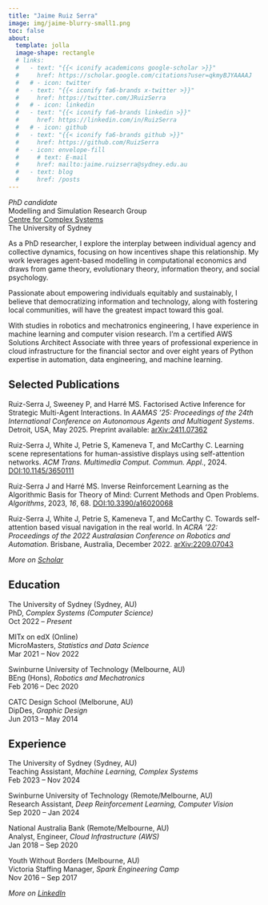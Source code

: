 ```yaml
---
title: "Jaime Ruiz Serra"
image: img/jaime-blurry-small1.png
toc: false
about:
  template: jolla
  image-shape: rectangle
  # links:
  #   - text: "{{< iconify academicons google-scholar >}}"
  #     href: https://scholar.google.com/citations?user=qkmyBJYAAAAJ
  #   # - icon: twitter
  #   - text: "{{< iconify fa6-brands x-twitter >}}"
  #     href: https://twitter.com/JRuizSerra
  #   # - icon: linkedin
  #   - text: "{{< iconify fa6-brands linkedin >}}"
  #     href: https://linkedin.com/in/RuizSerra
  #   # - icon: github
  #   - text: "{{< iconify fa6-brands github >}}"
  #     href: https://github.com/RuizSerra
  #   - icon: envelope-fill
  #     # text: E-mail
  #     href: mailto:jaime.ruizserra@sydney.edu.au
  #   - text: blog
  #     href: /posts
---
```



*PhD candidate*   
Modelling and Simulation Research Group  
[Centre for Complex Systems](https://www.sydney.edu.au/engineering/our-research/complex-systems.html)  
The University of Sydney

As a PhD researcher, I explore the interplay between individual agency and collective dynamics, focusing on how incentives shape this relationship. My work leverages agent-based modelling in computational economics and draws from game theory, evolutionary theory, information theory, and social psychology.

Passionate about empowering individuals equitably and sustainably, I believe that democratizing information and technology, along with fostering local communities, will have the greatest impact toward this goal.

With studies in robotics and mechatronics engineering, I have experience in machine learning and computer vision research. I'm a certified AWS Solutions Architect Associate with three years of professional experience in cloud infrastructure for the financial sector and over eight years of Python expertise in automation, data engineering, and machine learning.

<!-- explore how democratic 
and cooperative decision-making and ownership structures in organisations impact 
the economy at large. 
By integrating concepts from social psychology into the 
decision-making of individual agents in economic models, we can improve the 
real-world fidelity of the models and see how more **participatory organizational forms** 
influence factors such as market dynamics and wealth distribution.-->




## Selected Publications

Ruiz-Serra J, Sweeney P, and Harré MS. Factorised Active Inference for Strategic Multi-Agent Interactions. In *AAMAS '25: Proceedings of the 24th International Conference on Autonomous Agents and Multiagent Systems*. Detroit, USA, May 2025. Preprint available: [arXiv:2411.07362](https://arxiv.org/abs/2411.07362)

Ruiz-Serra J, White J, Petrie S, Kameneva T, and McCarthy C. Learning scene representations for human-assistive displays using self-attention networks. *ACM Trans. Multimedia Comput. Commun. Appl.*, 2024. [DOI:10.1145/3650111](https://doi.org/10.1145/3650111)

Ruiz-Serra J and Harré MS. Inverse Reinforcement Learning as the Algorithmic Basis for Theory of Mind: Current Methods and Open Problems. *Algorithms*, 2023, *16*, 68. [DOI:10.3390/a16020068](https://doi.org/10.3390/a16020068)

Ruiz-Serra J, White J, Petrie S, Kameneva T, and McCarthy C. Towards self-attention based visual navigation in the real world. In *ACRA '22: Proceedings of the 2022 Australasian Conference on Robotics and Automation*. Brisbane, Australia, December 2022. [arXiv:2209.07043](https://doi.org/10.48550/arXiv.2209.07043)

*More on [Scholar](https://scholar.google.com/citations?user=qkmyBJYAAAAJ)*





## Education

The University of Sydney (Sydney, AU)  
PhD, *Complex Systems (Computer Science)*  
Oct 2022 -- *Present*

MITx on edX (Online)  
MicroMasters, *Statistics and Data Science*  
Mar 2021 -- Nov 2022

Swinburne University of Technology (Melbourne, AU)  
BEng (Hons), *Robotics and Mechatronics*  
Feb 2016 -- Dec 2020 

CATC Design School (Melborune, AU)  
DipDes, *Graphic Design*  
Jun 2013 -- May 2014





## Experience

The University of Sydney (Sydney, AU)  
Teaching Assistant, *Machine Learning, Complex Systems*  
Feb 2023 -- Nov 2024

Swinburne University of Technology (Remote/Melbourne, AU)  
Research Assistant, *Deep Reinforcement Learning, Computer Vision*  
Sep 2020 -- Jan 2024

National Australia Bank (Remote/Melbourne, AU)  
Analyst, Engineer, *Cloud Infrastructure (AWS)*  
Jan 2018 -- Sep 2020

Youth Without Borders (Melbourne, AU)  
Victoria Staffing Manager, *Spark Engineering Camp*  
Nov 2016 -- Sep 2017

*More on [LinkedIn](https://linkedin.com/in/ruizserra)*